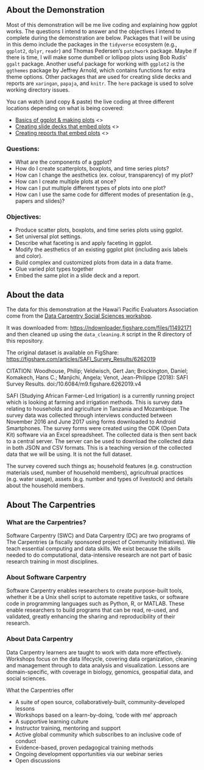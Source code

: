 ## About the Demonstration

Most of this demonstration will be me live coding and explaining how ggplot works. The questions I intend to answer and the objectives I intend to complete during the demonstration are below. Packages that I will be using in this demo include the packages in the `tidyverse` ecosystem (e.g., `ggplot2`, `dplyr`, `readr`) and Thomas Pedersen's `patchwork` package. Maybe if there is time, I will make some dumbell or lollipop plots using Bob Rudis' `ggalt` package. Another useful package for working with `ggplot2` is the `ggthemes` package by Jeffrey Arnold, which contains functions for extra theme options. Other packages that are used for creating slide decks and reports are `xaringan`, `papaja`, and `knitr`. The `here` package is used to solve working directory issues.

You can watch (and copy & paste) the live coding at three different locations depending on what is being covered:

- [Basics of ggplot & making plots]() <>
- [Creating slide decks that embed plots]() <>
- [Creating reports that embed plots]() <>

### Questions:
  - What are the components of a ggplot?
  - How do I create scatterplots, boxplots, and time series plots?
  - How can I change the aesthetics (ex. colour, transparency) of my plot?
  - How can I create multiple plots at once?
  - How can I put multiple different types of plots into one plot?
  - How can I use the same code for different modes of presentation (e.g., papers and slides)?

### Objectives:
   - Produce scatter plots, boxplots, and time series plots using ggplot.
   - Set universal plot settings.
   - Describe what faceting is and apply faceting in ggplot.
   - Modify the aesthetics of an existing ggplot plot (including axis labels and color).
   - Build complex and customized plots from data in a data frame.
   - Glue varied plot types together
   - Embed the same plot in a slide deck and a report.


## About the data

The data for this demonstration at the Hawai'i Pacific Evaluators Association come from the [Data Carpentry Social Sciences workshop](http://datacarpentry.org/socialsci-workshop/). 

It was downloaded from: <https://ndownloader.figshare.com/files/11492171> and then cleaned up using the `data_cleaning.R` script in the R directory of this repository.

The original dataset is available on FigShare: <https://figshare.com/articles/SAFI_Survey_Results/6262019>

CITATION: Woodhouse, Philip; Veldwisch, Gert Jan; Brockington, Daniel; Komakech, Hans C.; Manjichi, Angela; Venot, Jean-Philippe (2018): SAFI Survey Results. doi:/10.6084/m9.figshare.6262019.v4

SAFI (Studying African Farmer-Led Irrigation) is a currently running project which is looking at farming and irrigation methods. This is survey data relating to households and agriculture in Tanzania and Mozambique. The survey data was collected through interviews conducted between November 2016 and June 2017 using forms downloaded to Android Smartphones. The survey forms were created using the ODK (Open Data Kit) software via an Excel spreadsheet. The collected data is then sent back to a central server. The server can be used to download the collected data in both JSON and CSV formats. This is a teaching version of the collected data that we will be using. It is not the full dataset.

The survey covered such things as; household features (e.g. construction materials used, number of household members), agricultrual practices (e.g. water usage), assets (e.g. number and types of livestock) and details about the household members.

## About The Carpentries

### What are the Carpentries?
Software Carpentry (SWC) and Data Carpentry (DC) are two programs of The Carpentries (a fiscally sponsored project of Community Initiatives). We teach essential computing and data skills. We exist because the skills needed to do computational, data-intensive research are not part of basic research training 
in most disciplines.

### About Software Carpentry     

Software Carpentry enables researchers to create purpose-built tools, whether it be a Unix shell script to automate 
repetitive tasks, or software code in programming languages such as Python, R, or MATLAB. 
These enable researchers to build programs that can be read, re-used, and validated, greatly enhancing the 
sharing and reproducibility of their research.    

### About Data Carpentry

Data Carpentry learners are taught to work with data more effectively. Workshops focus on the data lifecycle, covering data organization, cleaning and management  through to data analysis and visualization. Lessons are domain-specific, with coverage in biology, genomics, geospatial data, and social sciences.
  
What the Carpentries offer

- A suite of open source, collaboratively-built, community-developed lessons
- Workshops based on a learn-by-doing, ‘code with me’ approach
- A supportive learning culture
- Instructor training, mentoring and support
- Active global community which subscribes to an inclusive code of conduct
- Evidence-based, proven pedagogical training methods
- Ongoing development opportunities via our webinar series
- Open discussions